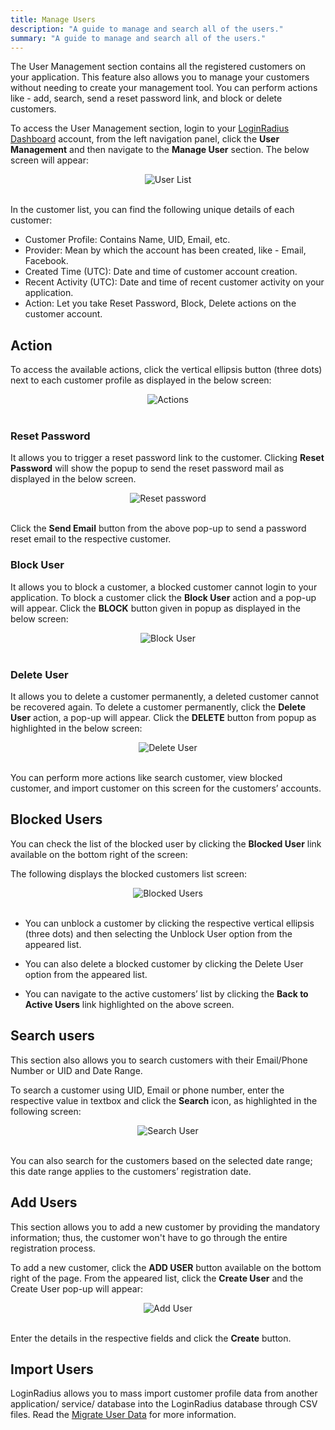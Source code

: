 ```yaml
---
title: Manage Users
description: "A guide to manage and search all of the users."
summary: "A guide to manage and search all of the users."
---
```



The User Management section contains all the registered customers on your application. This feature also allows you to manage your customers without needing to create your management tool. You can perform actions like - add, search, send a reset password link, and block or delete customers.

To access the User Management section, login to your [LoginRadius Dashboard](https://dashboard.loginradius.com/dashboard) account, from the left navigation panel, click the **User Management** and then navigate to the **Manage User** section. The below screen will appear:
<div style="text-align:center">
  <img src="../assets/howto/user-management/userlist.png" alt="User List" />
</div>
<br/>



In the customer list, you can find the following unique details of each customer:

- Customer Profile: Contains Name, UID, Email, etc.
- Provider: Mean by which the account has been created, like - Email, Facebook.
- Created Time (UTC): Date and time of customer account creation.
- Recent Activity (UTC): Date and time of recent customer activity on your application.
- Action: Let you take Reset Password, Block, Delete actions on the customer account. 

## <Pro>Action</Pro>
To access the available actions, click the vertical ellipsis button (three dots) next to each customer profile as displayed in the below screen:

<div style="text-align:center">
  <img src="../assets/howto/user-management/action-list.png" alt="Actions" />
</div>
<br/>

### Reset Password
It allows you to trigger a reset password link to the customer. Clicking **Reset Password** will show the popup to send the reset password mail as displayed in the below screen.

<div style="text-align:center">
  <img src="../assets/howto/user-management/reset-password.png" alt="Reset password" />
</div>
<br/>

Click the **Send Email** button from the above pop-up to send a password reset email to the respective customer.

### Block User
It allows you to block a customer, a blocked customer cannot login to your application. To block a customer click the **Block User** action and a pop-up will appear. Click the **BLOCK** button given in popup as displayed in the below screen:

<div style="text-align:center">
  <img src="../assets/howto/user-management/block-user-confirmation.png" alt="Block User" />
</div>
<br/>



### Delete User
It allows you to delete a customer permanently, a deleted customer cannot be recovered again. To delete a customer permanently, click the **Delete User** action, a pop-up will appear. Click the **DELETE** button from popup as highlighted in the below screen:

<div style="text-align:center">
  <img src="../assets/howto/user-management/delete-user-confirmation.png" alt="Delete User" />
</div>
<br/>



You can perform more actions like search customer, view blocked customer, and import customer on this screen for the customers’ accounts. 
## <Pro>Blocked Users</Pro>
You can check the list of the blocked user by clicking the **Blocked User** link available on the bottom right of the screen:

 
The following displays the blocked customers list screen:

<div style="text-align:center">
  <img src="../assets/howto/user-management/blocked-users.png" alt="Blocked Users" />
</div>
<br/>


- You can unblock a customer by clicking the respective vertical ellipsis (three dots) and then selecting the Unblock User option from the appeared list.

- You can also delete a blocked customer by clicking the Delete User option from the appeared list.

- You can navigate to the active customers’ list by clicking the **Back to Active Users** link highlighted on the above screen.

## Search users
This section also allows you to search customers with their Email/Phone Number or UID and Date Range.

To search a customer using UID, Email or phone number, enter the respective value in textbox and click the **Search** icon, as highlighted in the following screen:

<div style="text-align:center">
  <img src="../assets/howto/user-management/search-user.png" alt="Search User" />
</div>
<br/>



You can also search for the customers based on the selected date range; this date range applies to the customers’ registration date.

## <Pro>Add Users</Pro>
This section allows you to add a new customer by providing the mandatory information; thus, the customer won't have to go through the entire registration process. 

To add a new customer, click the **ADD USER** button available on the bottom right of the page. From the appeared list, click the **Create User** and the Create User pop-up will appear:

<div style="text-align:center">
  <img src="../assets/howto/user-management/add-user.png" alt="Add User" />
</div>
<br/>

Enter the details in the respective fields and click the **Create** button. 

## Import Users
LoginRadius allows you to mass import customer profile data from another application/ service/ database into the LoginRadius database through CSV files. Read the [Migrate User Data](/howto/migrate-user-data/) for more information.


